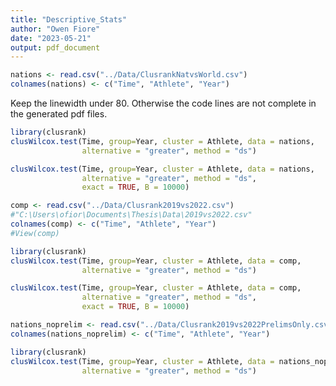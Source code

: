 ```yaml
---
title: "Descriptive_Stats"
author: "Owen Fiore"
date: "2023-05-21"
output: pdf_document
---
```


```r
nations <- read.csv("../Data/ClusrankNatvsWorld.csv")
colnames(nations) <- c("Time", "Athlete", "Year")
```

Keep the linewidth under 80. Otherwise the code lines are not complete in the
generated pdf files.

```r
library(clusrank)
clusWilcox.test(Time, group=Year, cluster = Athlete, data = nations,
                alternative = "greater", method = "ds")

clusWilcox.test(Time, group=Year, cluster = Athlete, data = nations,
                alternative = "greater", method = "ds",
                exact = TRUE, B = 10000)
```

```r
comp <- read.csv("../Data/Clusrank2019vs2022.csv")
#"C:\Users\ofior\Documents\Thesis\Data\2019vs2022.csv"
colnames(comp) <- c("Time", "Athlete", "Year")
#View(comp)
```

```r
library(clusrank)
clusWilcox.test(Time, group=Year, cluster = Athlete, data = comp,
                alternative = "greater", method = "ds")

clusWilcox.test(Time, group=Year, cluster = Athlete, data = comp,
                alternative = "greater", method = "ds",
                exact = TRUE, B = 10000)
```



```r
nations_noprelim <- read.csv("../Data/Clusrank2019vs2022PrelimsOnly.csv")
colnames(nations_noprelim) <- c("Time", "Athlete", "Year")
``` 

```r
library(clusrank)
clusWilcox.test(Time, group=Year, cluster = Athlete, data = nations_noprelim,
                alternative = "greater", method = "ds")
```
